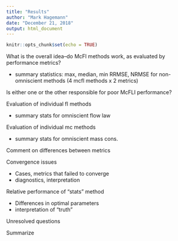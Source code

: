 ```yaml
---
title: "Results"
author: "Mark Hagemann"
date: "December 21, 2018"
output: html_document
---
```


```r
knitr::opts_chunk$set(echo = TRUE)
```

What is the overall idea--do McFl methods work, as evaluated by performance metrics?

- summary statistics: max, median, min RRMSE, NRMSE for non-omniscient methods (4 mcfl methods x 2 metrics)

Is either one or the other responsible for poor McFLI performance? 

Evaluation of individual fl methods

- summary stats for omniscient flow law

Evaluation of individual mc methods

- summary stats for omniscient mass cons.

Comment on differences between metrics

Convergence issues

- Cases, metrics that failed to converge
- diagnostics, interpretation

Relative performance of "stats" method

- Differences in optimal parameters
- interpretation of "truth"

Unresolved questions

Summarize

